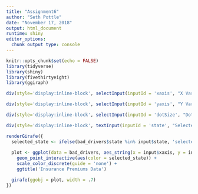 ```yaml
---
title: "Assignment6"
author: "Seth Pottle"
date: "November 17, 2018"
output: html_document
runtime: shiny
editor_options:
  chunk output type: console
---
```


```r
knitr::opts_chunk$set(echo = FALSE)
library(tidyverse)
library(shiny)
library(fivethirtyeight)
library(ggiraph)
```


```r
div(style='display:inline-block', selectInput(inputId = 'xaxis', "X Variable:", names(bad_drivers), selected = 'perc_speeding'))

div(style='display:inline-block', selectInput(inputId = 'yaxis', "Y Variable:", names(bad_drivers), selected = 'perc_alcohol'))

div(style='display:inline-block', selectInput(inputId = 'dotSize', "Dot Size:", names(bad_drivers), selected = 'perc_alcohol'))

div(style='display:inline-block', textInput(inputId = 'state', "Selected State:", value = "Louisiana"))
```



```r
renderGirafe({
  selected_state <- ifelse(bad_drivers$state %in% input$state, 'selected', 'NA')
  
  plot <- ggplot(data = bad_drivers, aes_string(x = input$xaxis, y = input$yaxis, size = input$dotSize, tooltip = 'state')) +
    geom_point_interactive(aes(color = selected_state)) +
    scale_color_discrete(guide = 'none') +
    ggtitle('Insurance Premiums Data')

  girafe(ggobj = plot, width = .7)
})
```

